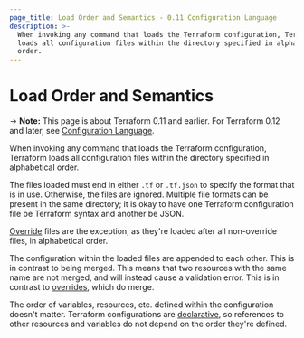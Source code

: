 ```yaml
---
page_title: Load Order and Semantics - 0.11 Configuration Language
description: >-
  When invoking any command that loads the Terraform configuration, Terraform
  loads all configuration files within the directory specified in alphabetical
  order.
---
```


# Load Order and Semantics

-> **Note:** This page is about Terraform 0.11 and earlier. For Terraform 0.12
and later, see
[Configuration Language](/language).

When invoking any command that loads the Terraform configuration,
Terraform loads all configuration files within the directory
specified in alphabetical order.

The files loaded must end in
either `.tf` or `.tf.json` to specify the format that is in use.
Otherwise, the files are ignored. Multiple file formats can
be present in the same directory; it is okay to have one Terraform
configuration file be Terraform syntax and another be JSON.

[Override](/language/configuration-0-11/override)
files are the exception, as they're loaded after all non-override
files, in alphabetical order.

The configuration within the loaded files are appended to each
other. This is in contrast to being merged. This means that two
resources with the same name are not merged, and will instead
cause a validation error. This is in contrast to
[overrides](/language/configuration-0-11/override),
which do merge.

The order of variables, resources, etc. defined within the
configuration doesn't matter. Terraform configurations are
[declarative](https://en.wikipedia.org/wiki/Declarative_programming),
so references to other resources and variables do not depend
on the order they're defined.
